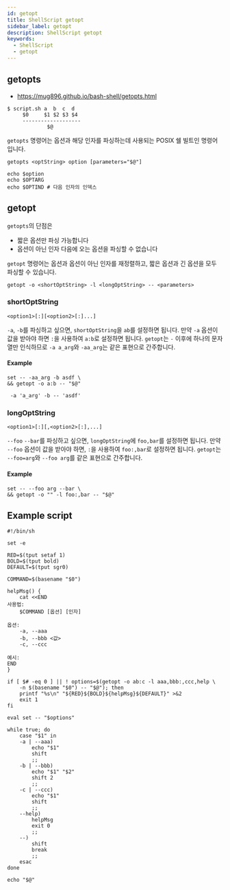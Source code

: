 ```yaml
---
id: getopt
title: ShellScript getopt
sidebar_label: getopt
description: ShellScript getopt
keywords:
  - ShellScript
  - getopt
---
```


## getopts

- https://mug896.github.io/bash-shell/getopts.html

```shell
$ script.sh a  b  c  d
     $0     $1 $2 $3 $4
     -------------------
             $@
```

`getopts` 명령어는 옵션과 해당 인자를 파싱하는데 사용되는 POSIX 쉘 빌트인 명령어입니다.

```shell
getopts <optString> option [parameters="$@"]
```

```shell
echo $option
echo $OPTARG
echo $OPTIND # 다음 인자의 인덱스
```

## getopt

`getopts`의 단점은

- 짧은 옵션만 파싱 가능합니다
- 옵션이 아닌 인자 다음에 오는 옵션을 파싱할 수 없습니다

`getopt` 명령어는 옵션과 옵션이 아닌 인자를 재정렬하고, 짧은 옵션과 긴 옵션을 모두 파싱할 수 있습니다.

```shell
getopt -o <shortOptString> -l <longOptString> -- <parameters>
```

### shortOptString

```shell
<option1>[:][<option2>[:]...]
```

`-a`, `-b`를 파싱하고 싶으면, `shortOptString`을 `ab`를 설정하면 됩니다. 만약 `-a` 옵션이 값을 받아야 하면 `:`을 사용하여 `a:b`로 설정하면 됩니다. `getopt`는 `-` 이후에 하나의 문자열만 인식하므로 `-a a_arg`와 `-aa_arg`는 같은 표현으로 간주합니다.

#### Example

```shell
set -- -aa_arg -b asdf \
&& getopt -o a:b -- "$@"
```

```shell
 -a 'a_arg' -b -- 'asdf'
```

### longOptString

```shell
<option1>[:][,<option2>[:],...]
```

`--foo` `--bar`를 파싱하고 싶으면, `longOptString`에 `foo,bar`를 설정하면 됩니다. 만약 `--foo` 옵션이 값을 받아야 하면, `:`을 사용하여 `foo:,bar`로 설정하면 됩니다. `getopt`는 `--foo=arg`와 `--foo arg`를 같은 표현으로 간주합니다.

#### Example

```shell
set -- --foo arg --bar \
&& getopt -o "" -l foo:,bar -- "$@"
```

## Example script

```shell
#!/bin/sh

set -e

RED=$(tput setaf 1)
BOLD=$(tput bold)
DEFAULT=$(tput sgr0)

COMMAND=$(basename "$0")

helpMsg() {
    cat <<END
사용법:
    $COMMAND [옵션] [인자]

옵션:
    -a, --aaa
    -b, --bbb <값>
    -c, --ccc

예시:
END
}

if [ $# -eq 0 ] || ! options=$(getopt -o ab:c -l aaa,bbb:,ccc,help \
    -n $(basename "$0") -- "$@"); then
    printf "%s\n" "${RED}${BOLD}${helpMsg}${DEFAULT}" >&2
    exit 1
fi

eval set -- "$options"

while true; do
    case "$1" in
    -a | --aaa)
        echo "$1"
        shift
        ;;
    -b | --bbb)
        echo "$1" "$2"
        shift 2
        ;;
    -c | --ccc)
        echo "$1"
        shift
        ;;
    --help)
        helpMsg
        exit 0
        ;;
    --)
        shift
        break
        ;;
    esac
done

echo "$@"
```
